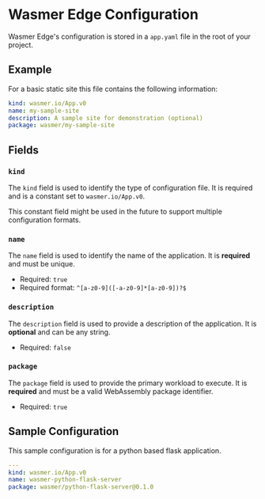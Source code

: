 
# Wasmer Edge Configuration

Wasmer Edge's configuration is stored in a `app.yaml` file in the root of your project.

## Example

For a basic static site this file contains the following information:

```yaml copy
kind: wasmer.io/App.v0
name: my-sample-site
description: A sample site for demonstration (optional)
package: wasmer/my-sample-site
```

## Fields

### `kind`

The `kind` field is used to identify the type of configuration file. It is required and is a constant set to `wasmer.io/App.v0`.

<Callout type="info" emoji="ℹ️">
  This constant field might be used in the future to support multiple
  configuration formats.
</Callout>

### `name`

The `name` field is used to identify the name of the application. It is **required** and must be unique.

- Required: `true`
- Required format: `^[a-z0-9]([-a-z0-9]*[a-z0-9])?$`

### `description`

The `description` field is used to provide a description of the application. It is **optional** and can be any string.

- Required: `false`

### `package`

The `package` field is used to provide the primary workload to execute. It is **required** and must be a valid WebAssembly package identifier.

- Required: `true`

## Sample Configuration

This sample configuration is for a python based flask application.

```yaml copy
---
kind: wasmer.io/App.v0
name: wasmer-python-flask-server
package: wasmer/python-flask-server@0.1.0
```
